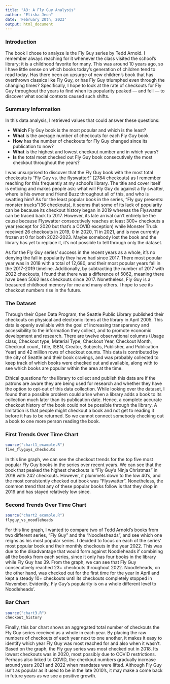 ```yaml
---
title: "A3: A Fly Guy Analysis"
author: "Elisha Jeon"
date: 'February 20th, 2023'
output: html_document
---
```


### Introduction

The book I chose to analyze is the Fly Guy series by Tedd Arnold. I remember always reaching for it whenever the class visited the school's library; it is a childhood favorite for many. This was around 10 years ago, so I have little sense on which books today's generation of children tend to read today. Has there been an upsurge of new children's book that has overthrown classics like Fly Guy, or has Fly Guy triumphed even through the changing times? Specifically, I hope to look at the rate of checkouts for Fly Guy throughout the years to find when its popularity peaked --- and fell --- to discover what social contexts caused such shifts.

### Summary Information

In this data analysis, I retrieved values that could answer these questions: 

* __Which__ Fly Guy book is the most popular and which is the least?
* __What__ is the average number of checkouts for each Fly Guy book  
* __How__ has the number of checkouts for Fly Guy changed since its publication to now?
* __What__ is the highest and lowest checkout number and in which years?
* __Is__ the total most checked out Fly Guy book consecutively the most checkout throughout the years?

I was unsurprised to discover that the Fly Guy book with the most total checkouts is "Fly Guy vs. the flyswatter!" (2784 checkouts) as I remember reaching for this frequently at my school's library. The title and cover itself is enticing and makes people ask: what will Fly Guy do against a fly swatter, where is his owner and friend Buzz throughout all of this, and who is swatting him? As for the least popular book in the series, "Fly guy presents: monster trucks"(36 checkouts), it seems that some of its lack of popularity can be because its checkout history began in 2019 whereas the Flyswatter can be traced back to 2017. However, its late arrival can't entirely be the cause because Flyswatter consecutively reaches at least 300+ checkouts a year (except for 2020 but that's a COVID exception) while Monster Truck received 26 checkouts in 2019, 0 in 2020, 11 in 2021, and is now currently frozen at 0 for both 2022-2023. Maybe somebody lost the book and the library has yet to replace it, it's not possible to tell through only the dataset. 

As for the Fly Guy series' success in the recent years as a whole, it's no denying the fall in popularity they have had since 2017. There most popular year was in 2018 with a total of 12,680, and their most popular years fall in the 2017-2019 timeline. Additionally, by subtracting the number of 2017 with 2022 checkouts, I found that there was a difference of 5062, meaning there have been 5062 less checkouts since 2017. Nonetheless, Fly Guy is a treasured childhood memory for me and many others. I hope to see its checkout numbers rise in the future.

### The Dataset

Through their Open Data Program, the Seattle Public Library published their checkouts on physical and electronic items at the library in April 2005. This data is openly available with the goal of increasing transparency and accessibility to the information they collect, and to promote economic development and research. There are twelve observational columns (Usage class, Checkout type, Material Type, Checkout Year, Checkout Month, Checkout count, Title, ISBN, Creator, Subjects, Publisher, and Publication Year) and 42 million rows of checkout counts. This data is contributed by the city of Seattle and their book cravings, and was probably collected to keep track of which books were checked out and available, along with to see which books are popular within the area at the time. 

Ethical questions for the library to collect and publish this data are if the patrons are aware they are being used for research and whether they have the option to opt-out of this data collection. While looking over the dataset, I found that a possible problem could arise when a library adds a book to its collection much later than its publication date. Hence, a complete accurate checkout history of the book could not be possible through the library. A limitation is that people might checkout a book and not get to reading it before it has to be returned. So we cannot connect somebody checking out a book to one more person reading the book.

### First Trends Over Time Chart

```r
source("chart1_example.R")
five_flyguys_checkouts
```

In this line graph, we can see the checkout trends for the top five most popular Fly Guy books in the series over recent years. We can see that the book that peaked the highest checkouts is “Fly Guy’s Ninja Christmas” in 2018 with 242 checkouts. However, it plummets down to the low 40’s, and the most consistently checked out book was “Flyswatter”. Nonetheless, the common trend that any of these popular books follow is that they drop in 2019 and has stayed relatively low since. 

### Second Trends Over Time Chart


```r
source("chart2_example.R")
flyguy_vs_noodleheads
```

For this line graph, I wanted to compare two of Tedd Arnold’s books from two different series, "Fly Guy" and the "Noodlesheads", and see which one reigns as his most popular series. I decided to focus on each of the series’ most popular book and their monthly checkouts in the year 2022. This was due to the disadvantage that would form against Noodleheads if combining all the books from each series, since it only has four books in the library while Fly Guy has 39. From the graph, we can see that Fly Guy consecutively reached 23+ checkouts throughout 2022. Noodleheads, on the other hand, was checked out for the first time for the year in April and kept a steady 10+ checkouts until its checkouts completely stopped in November. Evidently, Fly Guy’s popularity is on a whole different level to Noodleheads’.

### Bar Chart

```r
source("chart3.R")
checkout_history
```

Finally, this bar chart shows an aggregated total number of checkouts the Fly Guy series received as a whole in each year. By placing the raw numbers of checkouts of each year next to one another, it makes it easy to identify which year Fly Guy was most reached for and also when it wasn’t. Based on the graph, the Fly guy series was most checked out in 2018. Its lowest checkouts was in 2020, most possibly due to COVID restrictions. Perhaps also linked to COVID, the checkout numbers gradually increase around years 2021 and 2022 when mandates were lifted. Although Fly Guy isn’t as popular as it used to be in the late 2010’s, it may make a come back in future years as we see a positive growth.

